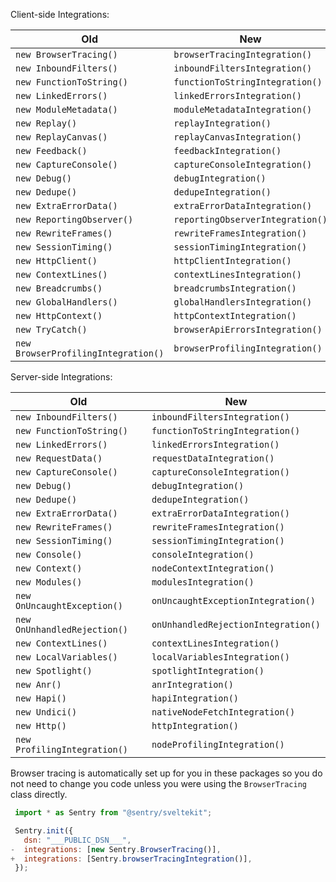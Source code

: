 <Include name="migration/javascript-v8/v7-deprecation/class-based-integrations" />

Client-side Integrations:

| Old                                 | New                              |
| ----------------------------------- | -------------------------------- |
| `new BrowserTracing()`              | `browserTracingIntegration()`    |
| `new InboundFilters()`              | `inboundFiltersIntegration()`    |
| `new FunctionToString()`            | `functionToStringIntegration()`  |
| `new LinkedErrors()`                | `linkedErrorsIntegration()`      |
| `new ModuleMetadata()`              | `moduleMetadataIntegration()`    |
| `new Replay()`                      | `replayIntegration()`            |
| `new ReplayCanvas()`                | `replayCanvasIntegration()`      |
| `new Feedback()`                    | `feedbackIntegration()`          |
| `new CaptureConsole()`              | `captureConsoleIntegration()`    |
| `new Debug()`                       | `debugIntegration()`             |
| `new Dedupe()`                      | `dedupeIntegration()`            |
| `new ExtraErrorData()`              | `extraErrorDataIntegration()`    |
| `new ReportingObserver()`           | `reportingObserverIntegration()` |
| `new RewriteFrames()`               | `rewriteFramesIntegration()`     |
| `new SessionTiming()`               | `sessionTimingIntegration()`     |
| `new HttpClient()`                  | `httpClientIntegration()`        |
| `new ContextLines()`                | `contextLinesIntegration()`      |
| `new Breadcrumbs()`                 | `breadcrumbsIntegration()`       |
| `new GlobalHandlers()`              | `globalHandlersIntegration()`    |
| `new HttpContext()`                 | `httpContextIntegration()`       |
| `new TryCatch()`                    | `browserApiErrorsIntegration()`  |
| `new BrowserProfilingIntegration()` | `browserProfilingIntegration()`  |

Server-side Integrations:

| Old                          | New                                 |
| ---------------------------- | ----------------------------------- |
| `new InboundFilters()`       | `inboundFiltersIntegration()`       |
| `new FunctionToString()`     | `functionToStringIntegration()`     |
| `new LinkedErrors()`         | `linkedErrorsIntegration()`         |
| `new RequestData()`          | `requestDataIntegration()`          |
| `new CaptureConsole()`       | `captureConsoleIntegration()`       |
| `new Debug()`                | `debugIntegration()`                |
| `new Dedupe()`               | `dedupeIntegration()`               |
| `new ExtraErrorData()`       | `extraErrorDataIntegration()`       |
| `new RewriteFrames()`        | `rewriteFramesIntegration()`        |
| `new SessionTiming()`        | `sessionTimingIntegration()`        |
| `new Console()`              | `consoleIntegration()`              |
| `new Context()`              | `nodeContextIntegration()`          |
| `new Modules()`              | `modulesIntegration()`              |
| `new OnUncaughtException()`  | `onUncaughtExceptionIntegration()`  |
| `new OnUnhandledRejection()` | `onUnhandledRejectionIntegration()` |
| `new ContextLines()`         | `contextLinesIntegration()`         |
| `new LocalVariables()`       | `localVariablesIntegration()`       |
| `new Spotlight()`            | `spotlightIntegration()`            |
| `new Anr()`                  | `anrIntegration()`                  |
| `new Hapi()`                 | `hapiIntegration()`                 |
| `new Undici()`               | `nativeNodeFetchIntegration()`      |
| `new Http()`                 | `httpIntegration()`                 |
| `new ProfilingIntegration()` | `nodeProfilingIntegration()`        |

<Include name="migration/javascript-v8/v7-deprecation/browser-tracing" />

Browser tracing is automatically set up for you in these packages so you do not need to change you code unless you were using the `BrowserTracing` class directly.

```JavaScript {filename:hooks.client.js} diff
 import * as Sentry from "@sentry/sveltekit";

 Sentry.init({
   dsn: "___PUBLIC_DSN___",
-  integrations: [new Sentry.BrowserTracing()],
+  integrations: [Sentry.browserTracingIntegration()],
 });
```

<Include name="migration/javascript-v8/v7-deprecation/general" />
